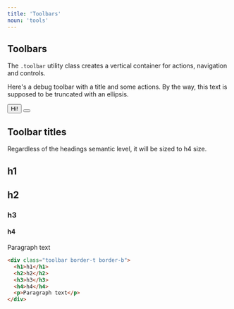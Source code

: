 ```yaml
---
title: 'Toolbars'
noun: 'tools'
---
```


<article class="surface">
  <div class="toolbar">

# Toolbars

<cn-icon noun="tools" />

  </div>

The `.toolbar` utility class creates a vertical container for actions, navigation and controls.


<div class="toolbar debug">
<p>Here's a debug toolbar with a title and some actions. By the way, this text is supposed to be truncated with an ellipsis.</p>
<button>
Hi!
</button>
<button>
  <cn-icon noun="tools" />
</button>
</div>

## Toolbar titles

Regardless of the headings semantic level, it will be sized to h4 size.

<div class="toolbar border-t border-b">
  <h1>h1</h1>
  <h2>h2</h2>
  <h3>h3</h3>
  <h4>h4</h4>
  <p>Paragraph text</p>
</div>

```html
<div class="toolbar border-t border-b">
  <h1>h1</h1>
  <h2>h2</h2>
  <h3>h3</h3>
  <h4>h4</h4>
  <p>Paragraph text</p>
</div>
```

</article>